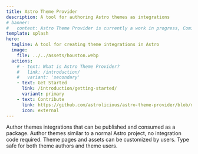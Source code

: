 ```yaml
---
title: Astro Theme Provider
description: A tool for authoring Astro themes as integrations
# banner:
#   content: Astro Theme Provider is currently a work in progress, Coming Soon!
template: splash
hero:
  tagline: A tool for creating theme integrations in Astro
  image:
    file: ../../assets/houston.webp
  actions:
    # - text: What is Astro Theme Provider?
    #   link: /introduction/
    #   variant: 'secondary'
    - text: Get Started
      link: /introduction/getting-started/
      variant: primary
    - text: Contribute
      link: https://github.com/astrolicious/astro-theme-provider/blob/main/CONTRIBUTING.md
      icon: external
---
```


<CardGrid>
	<Card title="Theme Integrations" icon="pen">
		Author themes integrations that can be published and consumed as a package.
	</Card>
	<Card title="Easy to use" icon="rocket">
    Author themes similar to a normal Astro project, no integration code required.
	</Card>
	<Card title="Customizable" icon="setting">
		Theme pages and assets can be customized by users.
	</Card>
	<Card title="Type safe" icon="approve-check-circle">
		Type safe for both theme authors and theme users.
	</Card>
</CardGrid>